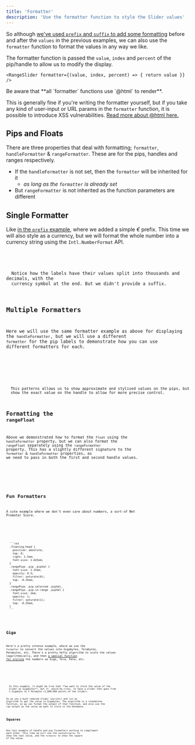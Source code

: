 ```yaml
---
title: 'Formatter'
description: 'Use the formatter function to style the Slider values'
---
```













So although [we've used `prefix` and `suffix` to add some formatting](/svelte-range-slider-pips/en/examples/prefix-suffix) before and
after the `values` in the previous examples, we can also use the `formatter` function to format the
values in any way we like.

The formatter function is passed the `value`, `index` and `percent` of the pip/handle
to allow us to modify the display.

```svelte
<RangeSlider formatter={(value, index, percent) => { return value }} />
```

<Note type="warning">
  Be aware that **all `formatter` functions use `@html` to render**.  

  This is generally fine if you're writing the formatter yourself, but if you take any
  kind of user-input or URL params in the `formatter` function, it is possible to introduce
  XSS vulnerabilities. [Read more about @html here.](https://svelte.dev/docs/svelte/@html)
</Note>



## Pips and Floats
There are three properties that deal with formatting; `formatter`, `handleFormatter` & `rangeFormatter`. These
are for the pips, handles and ranges respectively. 

- If the `handleFormatter` is not set, then the `formatter` will be inherited for it 
  - _as long as the `formatter` is already set_
- But `rangeFormatter` is not inherited as the function parameters are different



## Single Formatter
Like [in the `prefix` example](/svelte-range-slider-pips/en/examples/prefix-suffix/#simple--prefix), where we added a simple _€_ prefix. This time we will also style
as a currency, but we will format the whole number into a currency string using the
`Intl.NumberFormat` API.

<Demo name="Advanced Formatting Currency" client:visible>
  <Formatter client:visible />
  <Code slot="svelte" code={cleanImport(FormatterRaw)} lang="svelte" />
</Demo>

<Note type="info">
  Notice how the labels have their values split into thousands and decimals, with the
  currency symbol at the end. But we didn't provide a suffix.
</Note>




## Multiple Formatters
Here we will use the same formatter example as above for displaying the `handleFormatter`, but
we will use a different `formatter` for the pip labels to demonstrate how you can use different
formatters for each.

<Demo name="Different Formatter for Handles" client:visible>
  <HandleFormatter client:visible />
  <Code slot="svelte" code={cleanImport(HandleFormatterRaw)} lang="svelte" />
</Demo>

<Note type="ok">
  This patterns allows us to show approximate and stylised values on the pips, but
  show the exact value on the handle to allow for more precise control.
</Note>



## Formatting the `rangeFloat`
Above we demonstrated how to format the `float` using the `handleFormatter` property, 
but we can also format the `rangeFloat` separately using the `rangeFormatter` property.
This has a slightly different signature to the `formatter` & `handleFormatter` properties, 
as we need to pass in both the first and second handle values.

<Demo name="Formatting the rangeFloat" client:visible>
  <RangeFormatter client:visible />
  <Code slot="svelte" code={cleanImport(RangeFormatterRaw)} lang="svelte" />
</Demo>




## Fun Formatters
A cute example where we don't even care about numbers, a sort-of Net Promoter Score.

<Demo name="Net Promoter Survey" client:visible>
  <FunFormatter client:visible />
  <Code slot="svelte" code={cleanImport(FunFormatterRaw)} lang="svelte" />
  <div slot="css">
  ```css
  .floating-head { 
    position: absolute; 
    top: 0; 
    right: 1.5em; 
    font-size: 1.625em; 
  }
  .rangePips .pip .pipVal { 
    font-size: 1.25em; 
    opacity: 0.5; 
    filter: saturate(0); 
    top: -0.25em;
  }
  .rangePips .pip.selected .pipVal,
  .rangePips .pip.in-range .pipVal { 
    font-size: 2em; 
    opacity: 1; 
    filter: saturate(1); 
    top: -0.25em;
  }
  ```
  </div>
</Demo>




## Giga
Here's a pretty intense example, where we use the `formatter` to convert the values
into Gigabytes, Terabytes, Petabytes, etc. There's a pretty hefty algorithm to scale
the values logarithmically, and then [a special function for styling](https://github.com/sindresorhus/pretty-bytes) the numbers as
Giga, Tera, Peta, etc.

<Demo name="Gigabytes Scale" client:visible>
  <GigaBytes client:visible />
  <Code slot="svelte" code={cleanImport(GigaBytesRaw)} lang="svelte" />
</Demo>

<Note title="Values as Gigabytes" type="alert">
  In this example, it might be true that **we want to store the value of the
  slider as Gigabytes**, but it _would be crazy_ to have a slider that goes from
  1 Gigabyte to 1 Petabyte (1,000,000 points on the slider). 
  
  So we use a much reduced slider (`max={55}`) and run an algorithm to get 
  the value in Gigabytes. The algorithm is a standalone function, so we can
  format the output of that function, and also use the raw output as the value
  we want to store in the Database.
</Note>





## Squares
One last example of handle and pip formatters working to compliment
each other. This time we will use the `handleFormatter` to show the
real value, and the `formatter` to show the square of the value.

<Demo name="Square Numbers" client:visible>
  <Squared client:visible />
  <Code slot="svelte" code={cleanImport(SquaredRaw)} lang="svelte" />
</Demo>
